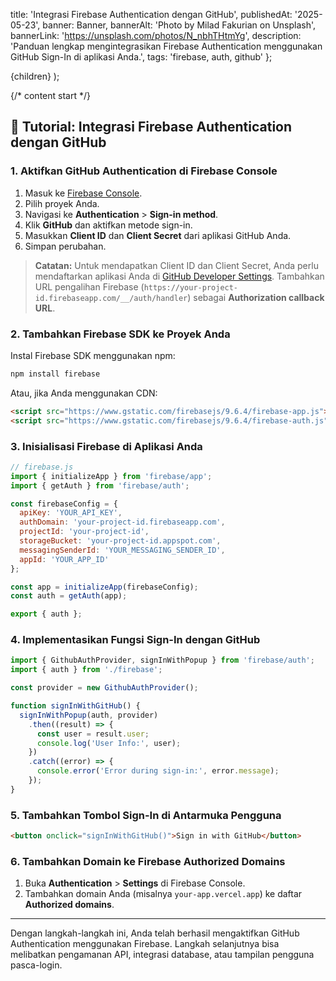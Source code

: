 
  title: 'Integrasi Firebase Authentication dengan GitHub',
  publishedAt: '2025-05-23',
  banner: Banner,
  bannerAlt: 'Photo by Milad Fakurian on Unsplash',
  bannerLink: 'https://unsplash.com/photos/N_nbhTHtmYg',
  description:
    'Panduan lengkap mengintegrasikan Firebase Authentication menggunakan GitHub Sign-In di aplikasi Anda.',
  tags: 'firebase, auth, github'
};


  <ContentLayout meta={meta}>{children}</ContentLayout>
);

{/* content start */}

## 🔐 Tutorial: Integrasi Firebase Authentication dengan GitHub

### 1. **Aktifkan GitHub Authentication di Firebase Console**

1. Masuk ke [Firebase Console](https://console.firebase.google.com/).
2. Pilih proyek Anda.
3. Navigasi ke **Authentication** > **Sign-in method**.
4. Klik **GitHub** dan aktifkan metode sign-in.
5. Masukkan **Client ID** dan **Client Secret** dari aplikasi GitHub Anda.
6. Simpan perubahan.

> **Catatan:** Untuk mendapatkan Client ID dan Client Secret, Anda perlu mendaftarkan aplikasi Anda di [GitHub Developer Settings](https://github.com/settings/developers). Tambahkan URL pengalihan Firebase (`https://your-project-id.firebaseapp.com/__/auth/handler`) sebagai **Authorization callback URL**.

### 2. **Tambahkan Firebase SDK ke Proyek Anda**

Instal Firebase SDK menggunakan npm:

```bash
npm install firebase
```

Atau, jika Anda menggunakan CDN:

```html
<script src="https://www.gstatic.com/firebasejs/9.6.4/firebase-app.js"></script>
<script src="https://www.gstatic.com/firebasejs/9.6.4/firebase-auth.js"></script>
```

### 3. **Inisialisasi Firebase di Aplikasi Anda**

```js
// firebase.js
import { initializeApp } from 'firebase/app';
import { getAuth } from 'firebase/auth';

const firebaseConfig = {
  apiKey: 'YOUR_API_KEY',
  authDomain: 'your-project-id.firebaseapp.com',
  projectId: 'your-project-id',
  storageBucket: 'your-project-id.appspot.com',
  messagingSenderId: 'YOUR_MESSAGING_SENDER_ID',
  appId: 'YOUR_APP_ID'
};

const app = initializeApp(firebaseConfig);
const auth = getAuth(app);

export { auth };
```

### 4. **Implementasikan Fungsi Sign-In dengan GitHub**

```js
import { GithubAuthProvider, signInWithPopup } from 'firebase/auth';
import { auth } from './firebase';

const provider = new GithubAuthProvider();

function signInWithGitHub() {
  signInWithPopup(auth, provider)
    .then((result) => {
      const user = result.user;
      console.log('User Info:', user);
    })
    .catch((error) => {
      console.error('Error during sign-in:', error.message);
    });
}
```

### 5. **Tambahkan Tombol Sign-In di Antarmuka Pengguna**

```html
<button onclick="signInWithGitHub()">Sign in with GitHub</button>
```

### 6. **Tambahkan Domain ke Firebase Authorized Domains**

1. Buka **Authentication** > **Settings** di Firebase Console.
2. Tambahkan domain Anda (misalnya `your-app.vercel.app`) ke daftar **Authorized domains**.

---

Dengan langkah-langkah ini, Anda telah berhasil mengaktifkan GitHub Authentication menggunakan Firebase. Langkah selanjutnya bisa melibatkan pengamanan API, integrasi database, atau tampilan pengguna pasca-login.
